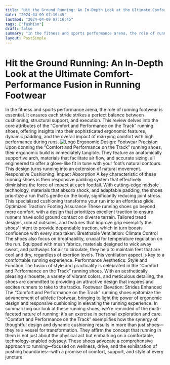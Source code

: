 ```yaml
---
title: "Hit the Ground Running: An In-Depth Look at the Ultimate Comfort-Performance Fusion in Running Footwear"
date: "2024-04-09 07:16:45"
lastmod: "2024-04-09 07:16:45"
tags: ["fashion"]
draft: false
summary: "In the fitness and sports performance arena, the role of running footwear is essential. It ensures each stride strikes a perfect balance between cushioning, structural support, and execution. This review delves into the core attributes of the “Comfort and Performance on the Track” running shoes, offering insights into their sophisticated ergonomic features, dynamic padding, and the overall impact of marrying comfort with high performance during runs."
layout: PostSimple
---
```

# Hit the Ground Running: An In-Depth Look at the Ultimate Comfort-Performance Fusion in Running Footwear
In the fitness and sports performance arena, the role of running footwear is essential. It ensures each stride strikes a perfect balance between cushioning, structural support, and execution. This review delves into the core attributes of the “Comfort and Performance on the Track” running shoes, offering insights into their sophisticated ergonomic features, dynamic padding, and the overall impact of marrying comfort with high performance during runs.
<img alt="Logo" class="lazyImg" data-src="https://cdn.seniorsselection.com/src_image/993ce2091384045f6603df80dba4d054.webp" src="/statics/image/loading.webp"/>
Ergonomic Design: Footwear Precision
Upon donning the “Comfort and Performance on the Track” running shoes, their ergonomic build is immediately tangible. They feature an anatomically supportive arch, materials that facilitate air flow, and accurate sizing, all engineered to offer a glove-like fit in tune with your foot’s natural contours. This design turns running into an extension of natural movement.
Responsive Cushioning: Impact Absorption
A key characteristic of these running shoes is their responsive padding system that effectively diminishes the force of impact at each footfall. With cutting-edge midsole technology, materials that absorb shock, and adaptable padding, the shoes prioritize a run that's gentle on the body, significantly reducing joint stress. This specialized cushioning transforms your run into an effortless glide.
Optimized Traction: Footing Assurance
These running shoes go beyond mere comfort, with a design that prioritizes excellent traction to ensure runners have solid ground contact on diverse terrain. Tailored tread designs, robust outsoles, and features that improve grip exemplify the shoes' intent to provide dependable traction, which in turn boosts confidence with every step taken.
Breathable Ventilation: Climate Control
The shoes also focus on breathability, crucial for temperature regulation on the run. Equipped with mesh fabrics, materials designed to wick away sweat, and pathways for air to circulate, they help to maintain feet that are cool and dry, regardless of exertion levels. This ventilation aspect is key to a comfortable running experience.
Performance Aesthetics: Style and Function
The fusion of style and practicality is celebrated in the “Comfort and Performance on the Track” running shoes. With an aesthetically pleasing silhouette, a variety of vibrant colors, and meticulous detailing, the shoes are committed to providing an attractive design that inspires and excites runners to take to the tracks.
Footwear Elevation: Strides Enhanced
The “Comfort and Performance on the Track” running shoes epitomize the advancement of athletic footwear, bringing to light the power of ergonomic design and responsive cushioning in elevating the running experience.
In summarizing our look at these running shoes, we're reminded of the multi-faceted nature of running: it's an exercise in personal exploration and care. “Comfort and Performance on the Track” exemplifies how the synergy of thoughtful design and dynamic cushioning results in more than just shoes—they're a vessel for transformation. They affirm the concept that running in them is not just about the physical act but embarking on a comfortable, technology-enabled odyssey. These shoes advocate a comprehensive approach to running—focused on wellness, drive, and the exhilaration of pushing boundaries—with a promise of comfort, support, and style at every juncture.
        